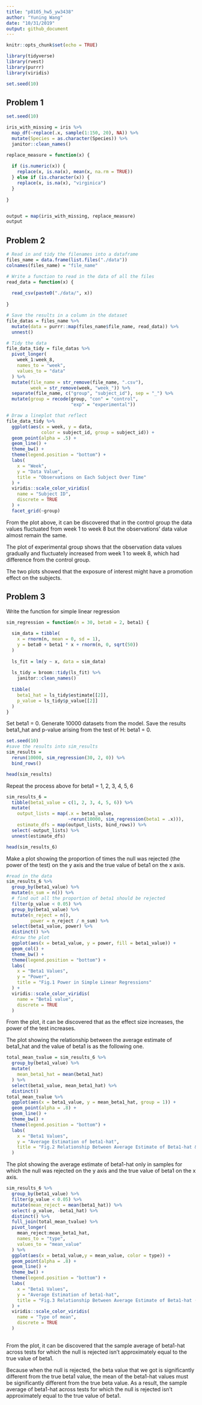 ```yaml
---
title: "p8105_hw5_yw3438"
author: "Yuning Wang"
date: "10/31/2019"
output: github_document
---
```


```r
knitr::opts_chunk$set(echo = TRUE)

library(tidyverse)
library(rvest)
library(purrr)
library(viridis)

set.seed(10)
```

## Problem 1

```r
set.seed(10)

iris_with_missing = iris %>% 
  map_df(~replace(.x, sample(1:150, 20), NA)) %>%
  mutate(Species = as.character(Species)) %>% 
  janitor::clean_names()
```



```r
replace_measure = function(x) {
  
  if (is.numeric(x)) {
    replace(x, is.na(x), mean(x, na.rm = TRUE))
  } else if (is.character(x)) {
    replace(x, is.na(x), "virginica")
  }
  
}


output = map(iris_with_missing, replace_measure)
output

```



## Problem 2

```r
# Read in and tidy the filenames into a dataframe
files_name = data.frame(list.files("./data")) 
colnames(files_name) = "file_name"

# Write a function to read in the data of all the files
read_data = function(x) {
  
  read_csv(paste0("./data/", x)) 
  
}

# Save the results in a column in the dataset
file_datas = files_name %>% 
  mutate(data = purrr::map(files_name$file_name, read_data)) %>% 
  unnest()

# Tidy the data
file_data_tidy = file_datas %>% 
  pivot_longer(
    week_1:week_8,
    names_to = "week",
    values_to = "data"
  ) %>% 
  mutate(file_name = str_remove(file_name, ".csv"),
         week = str_remove(week, "week_")) %>% 
  separate(file_name, c("group", "subject_id"), sep = "_") %>% 
  mutate(group = recode(group, "con" = "control", 
                        "exp" = "experimental"))

# Draw a lineplot that reflect
file_data_tidy %>% 
  ggplot(aes(x = week, y = data, 
             color = subject_id, group = subject_id)) + 
  geom_point(alpha = .5) + 
  geom_line() +
  theme_bw() +
  theme(legend.position = "bottom") +
  labs(
    x = "Week",
    y = "Data Value",
    title = "Observations on Each Subject Over Time"
  ) +
  viridis::scale_color_viridis(
    name = "Subject ID", 
    discrete = TRUE
  ) +
  facet_grid(~group)
```

From the plot above, it can be discovered that in the control group the data values fluctuated from week 1 to week 8 but the observations' data value almost remain the same.  
  
The plot of experimental group shows that the observation data values gradually and fluctuately increased from week 1 to week 8, which had difference from the control group.  
  
The two plots showed that the exposure of interest might have a promotion effect on the subjects.


## Problem 3

Write the function for simple linear regression
```r
sim_regression = function(n = 30, beta0 = 2, beta1) {
  
  sim_data = tibble(
    x = rnorm(n, mean = 0, sd = 1),
    y = beta0 + beta1 * x + rnorm(n, 0, sqrt(50))
  )
  
  ls_fit = lm(y ~ x, data = sim_data)
  
  ls_tidy = broom::tidy(ls_fit) %>% 
    janitor::clean_names()
  
  tibble(
    beta1_hat = ls_tidy$estimate[[2]],
    p_value = ls_tidy$p_value[[2]]
  )
}
```

Set beta1 = 0. Generate 10000 datasets from the model. Save the results beta1_hat and p-value arising from the test of H: beta1 = 0.

```r
set.seed(10)
#save the results into sim_results
sim_results = 
  rerun(10000, sim_regression(30, 2, 0)) %>% 
  bind_rows() 

head(sim_results)
```

Repeat the process above for beta1 = 1, 2, 3, 4, 5, 6

```r
sim_results_6 = 
  tibble(beta1_value = c(1, 2, 3, 4, 5, 6)) %>% 
  mutate(
    output_lists = map(.x = beta1_value, 
                       ~rerun(10000, sim_regression(beta1 = .x))),
    estimate_dfs = map(output_lists, bind_rows)) %>% 
  select(-output_lists) %>% 
  unnest(estimate_dfs)

head(sim_results_6)
```

Make a plot showing the proportion of times the null was rejected (the power of the test) on the y axis and the true value of beta1 on the x axis.

```r
#read in the data
sim_results_6 %>% 
  group_by(beta1_value) %>% 
  mutate(n_sum = n()) %>% 
  # find out all the proportion of beta1 should be rejected
  filter(p_value < 0.05) %>% 
  group_by(beta1_value) %>% 
  mutate(n_reject = n(),
         power = n_reject / n_sum) %>% 
  select(beta1_value, power) %>% 
  distinct() %>% 
  #draw the plot
  ggplot(aes(x = beta1_value, y = power, fill = beta1_value)) +
  geom_col() +
  theme_bw() +
  theme(legend.position = "bottom") +
  labs(
    x = "Beta1 Values",
    y = "Power",
    title = "Fig.1 Power in Simple Linear Regressions"
  ) +
  viridis::scale_color_viridis(
    name = "Beta1 value", 
    discrete = TRUE
  )
```

From the plot, it can be discovered that as the effect size increases, the power of the test increases.

The plot showing the relationship between the average estimate of beta1_hat and the value of beta1 is as the following one.

```r
total_mean_tvalue = sim_results_6 %>% 
  group_by(beta1_value) %>% 
  mutate(
    mean_beta1_hat = mean(beta1_hat)
  ) %>% 
  select(beta1_value, mean_beta1_hat) %>% 
  distinct() 
total_mean_tvalue %>% 
  ggplot(aes(x = beta1_value, y = mean_beta1_hat, group = 1)) +
  geom_point(alpha = .8) +
  geom_line() +
  theme_bw() +
  theme(legend.position = "bottom") +
  labs(
    x = "Beta1 Values",
    y = "Average Estimation of beta1-hat",
    title = "Fig.2 Relationship Between Average Estimate of Beta1-hat & Beta1 Value"
  )


```


The plot showing the average estimate of beta1-hat only in samples for which the null was rejected on the y axis and the true value of beta1 on the x axis. 

```r
sim_results_6 %>% 
  group_by(beta1_value) %>% 
  filter(p_value < 0.05) %>% 
  mutate(mean_reject = mean(beta1_hat)) %>% 
  select(-p_value, -beta1_hat) %>% 
  distinct() %>% 
  full_join(total_mean_tvalue) %>% 
  pivot_longer(
    mean_reject:mean_beta1_hat,
    names_to = "type",
    values_to = "mean_value"
  ) %>% 
  ggplot(aes(x = beta1_value,y = mean_value, color = type)) +
  geom_point(alpha = .8) +
  geom_line() +
  theme_bw() +
  theme(legend.position = "bottom") +
  labs(
    x = "Beta1 Values",
    y = "Average Estimation of beta1-hat",
    title = "Fig.3 Relationship Between Average Estimate of Beta1-hat (Rejeced and total) & Beta1 Value"
  ) +
  viridis::scale_color_viridis(
    name = "Type of mean", 
    discrete = TRUE
  )
  
```

From the plot, it can be discovered that the sample average of beta1-hat across tests for which the null is rejected isn't approximately equal to the true value of beta1.  

Because when the null is rejected, the beta value that we got is significantly different from the true beta1 value, the mean of the beta1-hat values must be significantly different from the true beta value. As a result, the sample average of beta1-hat across tests for which the null is rejected isn't approximately equal to the true value of beta1.


